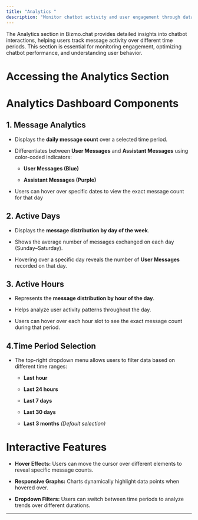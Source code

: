 ```yaml
---
title: "Analytics "
description: "Monitor chatbot activity and user engagement through data insights."
---
```


The Analytics section in Bizmo.chat provides detailed insights into chatbot interactions, helping users track message activity over different time periods. This section is essential for monitoring engagement, optimizing chatbot performance, and understanding user behavior.

# **Accessing the Analytics Section**

<Steps>
  <Step title="Log in to Bizmo.chat" />

  <Step title="In the left-hand navigation panel, click on Analytics under the Engagement category." />

  <Step title="The Analytics dashboard will display various data visualizations and metrics related to chatbot usage." />
</Steps>

# **Analytics Dashboard Components**

## **1. Message Analytics**

* Displays the **daily message count** over a selected time period.

* Differentiates between **User Messages** and **Assistant Messages** using color-coded indicators:

  * **User Messages (Blue)**

  * **Assistant Messages (Purple)**

* Users can hover over specific dates to view the exact message count for that day

## **2. Active Days**

* Displays the **message distribution by day of the week**.

* Shows the average number of messages exchanged on each day (Sunday–Saturday).

* Hovering over a specific day reveals the number of **User Messages** recorded on that day.

## **3. Active Hours**

* Represents the **message distribution by hour of the day**.

* Helps analyze user activity patterns throughout the day.

* Users can hover over each hour slot to see the exact message count during that period.

## 4.**Time Period Selection**

* The top-right dropdown menu allows users to filter data based on different time ranges:

  * **Last hour**

  * **Last 24 hours**

  * **Last 7 days**

  * **Last 30 days**

  * **Last 3 months** *(Default selection)*

# **Interactive Features**

* **Hover Effects:** Users can move the cursor over different elements to reveal specific message counts.

* **Responsive Graphs:** Charts dynamically highlight data points when hovered over.

* **Dropdown Filters:** Users can switch between time periods to analyze trends over different durations.

***